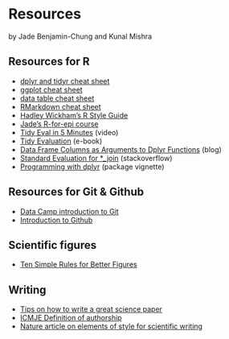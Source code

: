 # Resources

by Jade Benjamin-Chung and Kunal Mishra

## Resources for R

- [dplyr and tidyr cheat sheet](https://www.rstudio.com/wp-content/uploads/2015/02/data-wrangling-cheatsheet.pdf)
- [ggplot cheat sheet](https://www.rstudio.com/wp-content/uploads/2015/03/ggplot2-cheatsheet.pdf)
- [data table cheat sheet](https://s3.amazonaws.com/assets.datacamp.com/blog_assets/datatable_Cheat_Sheet_R.pdf)
- [RMarkdown cheat sheet](https://www.rstudio.com/wp-content/uploads/2015/02/rmarkdown-cheatsheet.pdf)
- [Hadley Wickham's R Style Guide](http://adv-r.had.co.nz/Style.html)
- [Jade's R-for-epi course](https://ucb-epi-r.github.io)
- [Tidy Eval in 5 Minutes](https://www.youtube.com/watch?v=nERXS3ssntw) (video)
- [Tidy Evaluation](https://tidyeval.tidyverse.org/index.html) (e-book)
- [Data Frame Columns as Arguments to Dplyr Functions](https://www.brodrigues.co/blog/2016-07-18-data-frame-columns-as-arguments-to-dplyr-functions/) (blog)
- [Standard Evaluation for *_join](https://stackoverflow.com/questions/28125816/r-standard-evaluation-for-join-dplyr) (stackoverflow)
- [Programming with dplyr](https://dplyr.tidyverse.org/articles/programming.html) (package vignette)

## Resources for Git & Github
- [Data Camp introduction to Git](https://www.datacamp.com/courses/introduction-to-git-for-data-science)
- [Introduction to Github](https://lab.github.com/githubtraining/introduction-to-github)

## Scientific figures
- [Ten Simple Rules for Better Figures](https://journals.plos.org/ploscompbiol/article?id=10.1371/journal.pcbi.1003833)

## Writing

- [Tips on how to write a great science paper](https://www.nature.com/articles/d41586-019-02918-5)
- [ICMJE Definition of authorship](http://www.icmje.org/recommendations/browse/roles-and-responsibilities/defining-the-role-of-authors-and-contributors.html)
- [Nature article on elements of style for scientific writing](https://www.nature.com/articles/nphys724)
